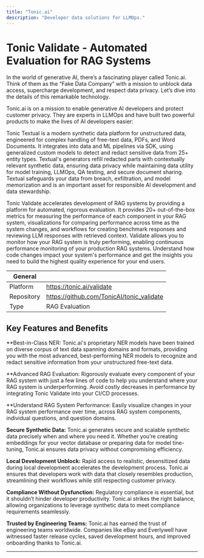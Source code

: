 ```yaml
---
title: "Tonic.ai"
description: "Developer data solutions for LLMOps."
---
```


# Tonic Validate - Automated Evaluation for RAG Systems

In the world of generative AI, there’s a fascinating player called Tonic.ai. Think of them as the “Fake Data Company” with a mission to unblock data access, supercharge development, and respect data privacy. Let’s dive into the details of this remarkable technology.

Tonic.ai is on a mission to enable generative AI developers and protect customer privacy. They are experts in LLMOps and have built two powerful products to make the lives of AI developers easier:

Tonic Textual is a modern synthetic data platform for unstructured data, engineered for complex handling of free-text data, PDFs, and Word Documents. It integrates into data and ML pipelines via SDK, using generalized custom models to detect and redact sensitive data from 25+ entity types. Textual's generators refill redacted parts with contextually relevant synthetic data, ensuring data privacy while maintaining data utility for model training, LLMOps, QA testing, and secure document sharing. Textual safeguards your data from breach, exfiltration, and model memorization and is an important asset for responsible AI development and data stewardship.

Tonic Validate accelerates development of RAG systems by providing a platform for automated, rigorous evaluation. It provides 20+ out-of-the-box metrics for measuring the performance of each component in your RAG system, visualizations for comparing performance across time as the system changes, and workflows for creating benchmark responses and reviewing LLM responses with retrieved context. Validate allows you to monitor how your RAG system is truly performing, enabling continuous performance monitoring of your production RAG systems. Understand how code changes impact your system's performance and get the insights you need to build the highest quality experience for your end users.

| General  |  |
| --- | --- |
| Platform | https://tonic.ai/validate |
| Repository | https://github.com/TonicAI/tonic_validate |
| Type | RAG Evaluation |


## Key Features and Benefits

**Best-in-Class NER: Tonic.ai's proprietary NER models have been trained on diverse corpus of text data spanning domains and formats, providing you with the most advanced, best-performing NER models to recognize and redact sensitive information from your unstructured free-text data.

**Advanced RAG Evaluation: Rigorously evaluate every component of your RAG system with just a few lines of code to help you understand where your RAG system is underperforming. Avoid costly decreases in performance by integrating Tonic Validate into your CI/CD processes.

**Understand RAG System Performance: Easily visualize changes in your RAG system performance over time, across RAG system components, individual questions, and question domains.

**Secure Synthetic Data:** Tonic.ai generates secure and scalable synthetic data precisely when and where you need it. Whether you’re creating embeddings for your vector database or preparing data for model tine-tuning, Tonic.ai ensures data privacy without compromising efficiency.

**Local Development Unblock:** Rapid access to realistic, desensitized data during local development accelerates the development process. Tonic.ai ensures that developers work with data that closely resembles production, streamlining their workflows while still respecting customer privacy.

**Compliance Without Dysfunction:** Regulatory compliance is essential, but it shouldn’t hinder developer productivity. Tonic.ai strikes the right balance, allowing organizations to leverage synthetic data to meet compliance requirements seamlessly.

**Trusted by Engineering Teams:** Tonic.ai has earned the trust of engineering teams worldwide. Companies like eBay and Everlywell have witnessed faster release cycles, saved development hours, and improved onboarding thanks to Tonic.ai.


---
